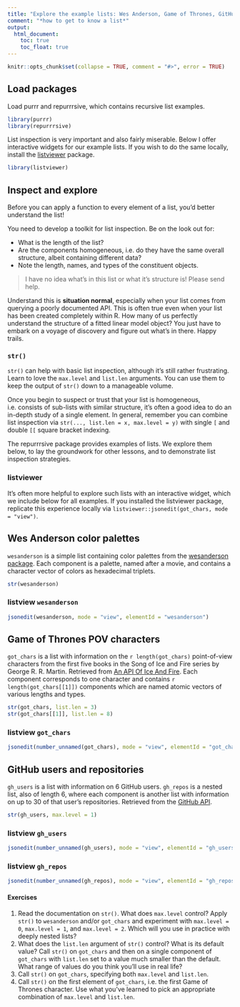 ```yaml
---
title: "Explore the example lists: Wes Anderson, Game of Thrones, GitHub"
comment: "*how to get to know a list*"
output:
  html_document:
    toc: true
    toc_float: true
---
```


```r
knitr::opts_chunk$set(collapse = TRUE, comment = "#>", error = TRUE)
```

## Load packages

Load purrr and repurrrsive, which contains recursive list examples.

```r
library(purrr)
library(repurrrsive)
```

List inspection is very important and also fairly miserable. Below I offer interactive widgets for our example lists. If you wish to do the same locally, install the [listviewer](https://CRAN.R-project.org/package=listviewer) package.

```r
library(listviewer)
```

## Inspect and explore

Before you can apply a function to every element of a list, you'd better understand the list!

You need to develop a toolkit for list inspection. Be on the look out for:

  * What is the length of the list?
  * Are the components homogeneous, i.e. do they have the same overall structure, albeit containing different data?
  * Note the length, names, and types of the constituent objects.
  
> I have no idea what's in this list or what it's structure is! Please send help.

Understand this is **situation normal**, especially when your list comes from querying a poorly documented API. This is often true even when your list has been created completely within R. How many of us perfectly understand the structure of a fitted linear model object? You just have to embark on a voyage of discovery and figure out what's in there. Happy trails.

### `str()`

`str()` can help with basic list inspection, although it's still rather frustrating. Learn to love the `max.level` and `list.len` arguments. You can use them to keep the output of `str()` down to a manageable volume.

Once you begin to suspect or trust that your list is homogeneous, i.e. consists of sub-lists with similar structure, it's often a good idea to do an in-depth study of a single element. In general, remember you can combine list inspection via `str(..., list.len = x, max.level = y)` with single `[` and double `[[` square bracket indexing.

The repurrrsive package provides examples of lists. We explore them below, to lay the groundwork for other lessons, and to demonstrate list inspection strategies.

### listviewer

It's often more helpful to explore such lists with an interactive widget, which we include below for all examples. If you installed the listviewer package, replicate this experience locally via `listviewer::jsonedit(got_chars, mode = "view")`.

## Wes Anderson color palettes

`wesanderson` is a simple list containing color palettes from the [wesanderson package](https://cran.r-project.org/package=wesanderson). Each component is a palette, named after a movie, and contains a character vector of colors as hexadecimal triplets.

```r
str(wesanderson)
```

### listview `wesanderson`

```r
jsonedit(wesanderson, mode = "view", elementId = "wesanderson")
```

## Game of Thrones POV characters

`got_chars` is a list with information on the `r length(got_chars)` point-of-view characters from the first five books in the Song of Ice and Fire series by George R. R. Martin. Retrieved from [An API Of Ice And Fire](https://anapioficeandfire.com). Each component corresponds to one character and contains `r length(got_chars[[1]])` components which are named atomic vectors of various lengths and types.

```r
str(got_chars, list.len = 3)
str(got_chars[[1]], list.len = 8)
```

### listview `got_chars`

```r
jsonedit(number_unnamed(got_chars), mode = "view", elementId = "got_chars")
```

## GitHub users and repositories

`gh_users` is a list with information on 6 GitHub users. `gh_repos` is a nested list, also of length 6, where each component is another list with information on up to 30 of that user's repositories. Retrieved from the [GitHub API](https://developer.github.com/v3/).

```r
str(gh_users, max.level = 1)
```

### listview `gh_users`

```r
jsonedit(number_unnamed(gh_users), mode = "view", elementId = "gh_users")
```

### listview `gh_repos`

```r
jsonedit(number_unnamed(gh_repos), mode = "view", elementId = "gh_repos")
```

#### Exercises

1. Read the documentation on `str()`. What does `max.level` control? Apply `str()` to `wesanderson` and/or `got_chars` and experiment with `max.level = 0`, `max.level = 1`, and `max.level = 2`. Which will you use in practice with deeply nested lists?
1. What does the `list.len` argument of `str()` control? What is its default value? Call `str()` on `got_chars` and then on a single component of `got_chars` with `list.len` set to a value much smaller than the default. What range of values do you think you'll use in real life?
1. Call `str()` on `got_chars`, specifying both `max.level` and `list.len`.
1. Call `str()` on the first element of `got_chars`, i.e. the first Game of Thrones character. Use what you've learned to pick an appropriate combination of `max.level` and `list.len`.
